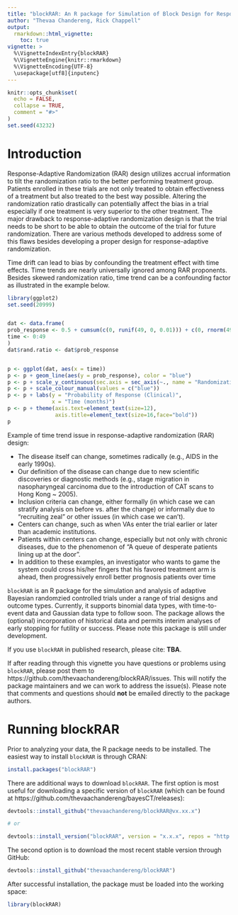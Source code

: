 ```yaml
---
title: "blockRAR: An R package for Simulation of Block Design for Response-Adaptive Randomization"
author: "Thevaa Chandereng, Rick Chappell"
output: 
  rmarkdown::html_vignette:
    toc: true
vignette: >
  %\VignetteIndexEntry{blockRAR}
  %\VignetteEngine{knitr::rmarkdown}
  %\VignetteEncoding{UTF-8}
  \usepackage[utf8]{inputenc}
---
```

  
  
```r
knitr::opts_chunk$set(
  echo = FALSE,
  collapse = TRUE,
  comment = "#>"
)
set.seed(43232)
```


# Introduction

Response-Adaptive Randomization (RAR) design utilizes accrual information to tilt the randomization ratio to the better performing treatment group.
Patients enrolled in these trials are not only treated to obtain effectiveness of a treatment but also treated to the best way possible. 
Altering the randomization ratio drastically can potentially affect the bias in a trial especially if one treatment is very superior to the other treatment. The major drawback to response-adaptive randomization design is that the trial needs to be short to be able to obtain the outcome of the trial for future randomization.
There are various methods developed to address some of this flaws besides developing a proper design for response-adaptive randomization.

Time drift can lead to bias by confounding the treatment effect with time effects.
Time trends are nearly universally ignored among RAR proponents.
Besides skewed randomization ratio, time trend can be a confounding factor as illustrated in the example below. 

```r
library(ggplot2)
set.seed(20999)


dat <- data.frame(
prob_response <- 0.5 + cumsum(c(0, runif(49, 0, 0.01))) + c(0, rnorm(49, 0, 0.01)),
time <- 0:49
)
dat$rand.ratio <- dat$prob_response


p <- ggplot(dat, aes(x = time))
p <- p + geom_line(aes(y = prob_response), color = "blue")
p <- p + scale_y_continuous(sec.axis = sec_axis(~., name = "Randomization Fraction for Treatment"))
p <- p + scale_colour_manual(values = c("blue"))
p <- p + labs(y = "Probability of Response (Clinical)",
              x = "Time (months)")
p <- p + theme(axis.text=element_text(size=12),
               axis.title=element_text(size=16,face="bold"))
p
```

Example of time trend issue in response-adaptive randomization (RAR) design:

 - The disease itself can change, sometimes radically (e.g., AIDS in the early 1990s).
- Our definition of the disease can change due to new scientific discoveries or diagnostic methods (e.g., stage migration in nasopharyngeal carcinoma due to the introduction of CAT scans to Hong Kong ~ 2005).
- Inclusion criteria can change, either formally (in which case we can stratify analysis on before vs. after the change) or informally due to “recruiting zeal” or other issues (in which case we can’t).
- Centers can change, such as when VAs enter the trial earlier or later than academic institutions.
- Patients within centers can change, especially but not only with chronic diseases, due to the phenomenon of “A queue of desperate patients lining up at the door”.
- In addition to these examples, an investigator who wants to game the system could cross his/her fingers that his favored treatment arm is ahead, then progressively enroll better prognosis patients over time




`blockRAR` is an R package for the simulation and analysis of adaptive Bayesian randomzied controlled trials under a range of trial designs and outcome types. Currently, it supports binomial data types, with time-to-event data and Gaussian data type to follow soon. The package allows the (optional) incorporation of historical data and permits interim analyses of early stopping for futility or success. Please note this package is still under development. 

If you use `blockRAR` in published research, please cite: **TBA**.

If after reading through this vignette you have questions or problems using `blockRAR`, please post them to https://github.com/thevaachandereng/blockRAR/issues. This will notify the package maintainers and we can work to address the issue(s). Please note that comments and questions should **not** be emailed directly to the package authors.


# Running blockRAR

Prior to analyzing your data, the R package needs to be installed. The easiest way to install `blockRAR` is through CRAN:

```r
install.packages("blockRAR")
```

There are additional ways to download `blockRAR`. The first option is most useful for downloading a specific version of `blockRAR` (which can be found at https://github.com/thevaachandereng/bayesCT/releases):

```r
devtools::install_github("thevaachandereng/blockRAR@vx.xx.x")

# or 

devtools::install_version("blockRAR", version = "x.x.x", repos = "http://cran.us.r-project.org")
```

The second option is to download the most recent stable version through GitHub:

```r
devtools::install_github("thevaachandereng/blockRAR")
```

After successful installation, the package must be loaded into the working space:

```r
library(blockRAR)
```


